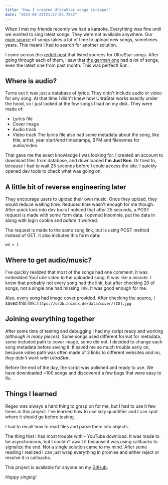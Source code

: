 ```yaml
---
title: "How I created UltraStar songs scrapper"
date: "2023-08-22T21:17:03.754Z"
---
```


When I met my friends recently we had a karaoke. Everything was fine until we wanted to sing latest songs.
They were not available anywhere. Our [main source](https://ultrastar-es.org/en/canciones) of songs takes a lot of time to upload new songs, sometimes years.
This meant I had to search for another solution.

I came across this [reddit post](https://www.reddit.com/r/karaoke/comments/mvk8th/ultrastar_songs/) that listed sources for UltraStar songs.
After going through each of them, I saw that [the german one]([http://usdb.animux.de/](http://usdb.animux.de/)) had *a lot* of songs, even the latest one from past month.
This was perfect! *But..*

## Where is audio?
Turns out it was just a database of lyrics. They didn't include audio or video for any song.
At that time I didn't knew how UltraStar works exactly under the hood, so I just looked at the few songs I had on my disk.
They were made of:
- Lyrics file
- Cover image
- Audio track
- Video track
The lyrics file also had some metadata about the song, like title, artist, year start/end timestamps, BPM and filenames for audio/video.

That gave me the exact knowledge I was looking for.
I created an account to download files from database, and downloaded **I'm Just Ken**.
Or tried to, because I had to wait 25 seconds before I could access the site. I quickly opened dev tools to check what was going on.

## A little bit of reverse engineering later
They encourage users to upload their own music. Once they upload, they would reduce waiting time.
Reduced time wasn't enough for me though. After quick look into dev tools I noticed that after 25 seconds, a POST request is made with some form data.
I opened Insomnia, put the data in along with login cookie and *bahm!* It worked.

The request is made to the same song link, but is using POST method instead of GET. It also includes this form data:
```
wd = 1
```

## Where to get audio/music?
I've quickly realized that most of the songs had one comment. It was embedded YouTube video to the uploaded song. It was like a miracle.
I knew that probably not every song had the link, but after checking 20 of songs, not a single one had missing link. It was good enough for me.

Also, every song had image cover provided. After checking the source, I saved this link: `https://usdb.animux.de/data/cover/[ID].jpg`

## Joining everything together
After some time of testing and debugging I had my script ready and working *(although in many pieces)*.
Some songs used different format for metadata, some included path to cover image, some did not.
I decided to change each song metadata before saving it. It saved me so much trouble early on, because video path was often made of 3 links to different websites *and no, they didn't work with UltraStar*.

Before the end of the day, the script was polished and ready to use. We have downloaded ~100 songs and discovered a few bugs that were easy to fix.


## Things I learned
Regex was always a hard thing to grasp on for me, but I had to use it few times in this project.
I've learned how to use lazy quantifier and I can spot where it should go before testing.

I had to recall how to read files and parse them into objects.

The thing that I had most trouble with - YouTube download. It was made to be asynchronous, but I couldn't await it because it was using callbacks to signalize the end.
Not a single solution came to my mind. After some reading I realized I can just wrap everything in promise and either reject or resolve it in callbacks.

This project is available for anyone on my [GitHub](https://github.com/Martiinii/UltraScrap/).

*Happy singing!*

